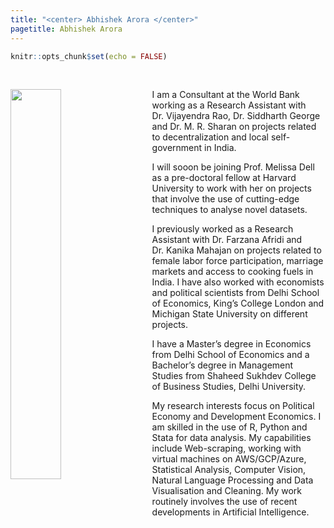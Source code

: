 ```yaml
---
title: "<center> Abhishek Arora </center>"
pagetitle: Abhishek Arora
---
```


```r
knitr::opts_chunk$set(echo = FALSE)
```

<br>

<div class="col2"> <img src="images/abhishek_semi_casual.jpg" style="float:left;margin: 0px 25px 15px 0px;width:40%;">  I am a Consultant at the World Bank working as a Research Assistant with Dr. Vijayendra Rao, Dr. Siddharth George and Dr. M. R. Sharan on projects related to decentralization and local self-government in India. 

I will sooon be joining Prof. Melissa Dell as a pre-doctoral fellow at Harvard University to work with her on projects that involve the use of cutting-edge techniques to analyse novel datasets. 

I previously worked as a Research Assistant with Dr. Farzana Afridi and Dr. Kanika Mahajan on projects related to female labor force participation, marriage markets and access to cooking fuels in India. I have also worked with economists and political scientists from Delhi School of Economics, King's College London and Michigan State University on different projects. 

I have a Master's degree in Economics from Delhi School of Economics and a Bachelor's degree in Management Studies from Shaheed Sukhdev College of Business Studies, Delhi University. 

My research interests focus on Political Economy and Development Economics. I am skilled in the use of R, Python and Stata for data analysis. My capabilities include Web-scraping, working with virtual machines on AWS/GCP/Azure, Statistical Analysis, Computer Vision, Natural Language Processing and Data Visualisation and Cleaning. My work routinely involves the use of recent developments in Artificial Intelligence. 

 </div>

<div class="col2">

 </div>

